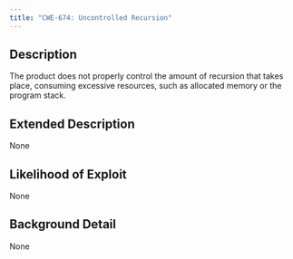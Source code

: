 ```yaml
---
title: "CWE-674: Uncontrolled Recursion"
---
```


## Description
The product does not properly control the amount of recursion that takes place,  consuming excessive resources, such as allocated memory or the program stack.

## Extended Description
None

## Likelihood of Exploit
None

## Background Detail
None
        